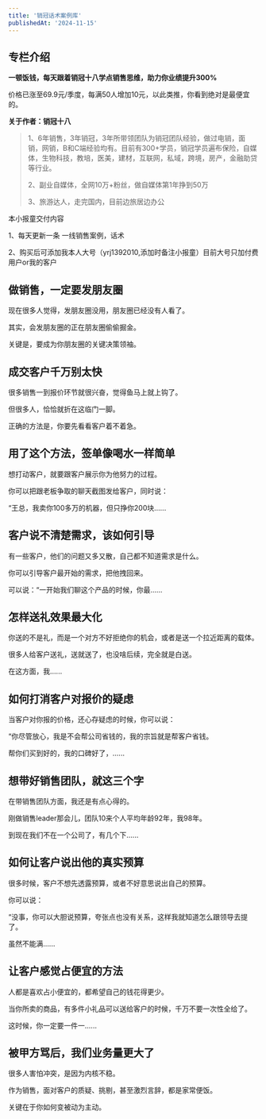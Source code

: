 ```yaml
---
title: '销冠话术案例库'
publishedAt: '2024-11-15'
---
```


## 专栏介绍

**一顿饭钱，每天跟着销冠十八学点销售思维，助力你业绩提升300%**

价格已涨至69.9元/季度，每满50人增加10元，以此类推，你看到绝对是最便宜的。

**关于作者：销冠十八**


> 1、6年销售，3年销冠，3年所带领团队为销冠团队经验，做过电销，面销，网销，B和C端经验均有。目前有300+学员，销冠学员遍布保险，自媒体，生物科技，教培，医美，建材，互联网，私域，跨境，房产，金融助贷等行业。
> 
> 2、副业自媒体，全网10万+粉丝，做自媒体第1年挣到50万
> 
> 3、旅游达人，走完国内，目前边旅居边办公

本小报童交付内容

1、每天更新一条 一线销售案例，话术

2、购买后可添加我本人大号（yrj1392010,添加时备注小报童）目前大号只加付费用户or我的客户



## 做销售，一定要发朋友圈
现在很多人觉得，发朋友圈没用，朋友圈已经没有人看了。

其实，会发朋友圈的正在朋友圈偷偷掘金。

关键是，要成为你朋友圈的关键决策领袖。

## 成交客户千万别太快
很多销售一到报价环节就很兴奋，觉得鱼马上就上钩了。

但很多人，恰恰就折在这临门一脚。

正确的方法是，你要先看看客户着不着急。



## 用了这个方法，签单像喝水一样简单
想打动客户，就要跟客户展示你为他努力的过程。

你可以把跟老板争取的聊天截图发给客户，同时说：

“王总，我卖你100多万的机器，但只挣你200块......

## 客户说不清楚需求，该如何引导
有一些客户，他们的问题又多又散，自己都不知道需求是什么。

你可以引导客户最开始的需求，把他拽回来。

可以说：“一开始我们聊这个产品的时候，你最......

## 怎样送礼效果最大化
你送的不是礼，而是一个对方不好拒绝你的机会，或者是送一个拉近距离的载体。

很多人给客户送礼，送就送了，也没啥后续，完全就是白送。

在这方面，我......

## 如何打消客户对报价的疑虑
当客户对你报的价格，还心存疑虑的时候，你可以说：

“你尽管放心，我是不会帮公司省钱的，我的宗旨就是帮客户省钱。

帮你们买到好的，我的口碑好了，......

## 想带好销售团队，就这三个字
在带销售团队方面，我还是有点心得的。

刚做销售leader那会儿，团队10来个人平均年龄92年，我98年。

到现在我们不在一个公司了，有几个下......

## 如何让客户说出他的真实预算
很多时候，客户不想先透露预算，或者不好意思说出自己的预算。

你可以说：

“没事，你可以大胆说预算，夸张点也没有关系，这样我就知道怎么跟领导去提了。

虽然不能满......

## 让客户感觉占便宜的方法
人都是喜欢占小便宜的，都希望自己的钱花得更少。

当你所卖的商品，有多件小礼品可以送给客户的时候，千万不要一次性全给了。

这时候，你一定要一件一......

## 被甲方骂后，我们业务量更大了
很多人害怕冲突，是因为内核不稳。

作为销售，面对客户的质疑、挑剔，甚至激烈言辞，都是家常便饭。

关键在于你如何变被动为主动。



